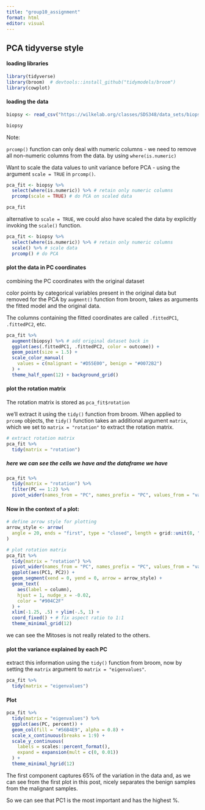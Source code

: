 ```yaml
---
title: "group10_assignment"
format: html
editor: visual
---
```


## PCA tidyverse style

#### loading libraries

```r
library(tidyverse)
library(broom)  # devtools::install_github("tidymodels/broom")
library(cowplot)
```

#### loading the data

```r
biopsy <- read_csv("https://wilkelab.org/classes/SDS348/data_sets/biopsy.csv")

```

```r
biopsy
```

Note:

`prcomp()` function can only deal with numeric columns - we need to remove all non-numeric columns from the data. by using `where(is.numeric)`

Want to scale the data values to unit variance before PCA - using the argument `scale = TRUE` in `prcomp()`.

```r
pca_fit <- biopsy %>% 
  select(where(is.numeric)) %>% # retain only numeric columns
  prcomp(scale = TRUE) # do PCA on scaled data
```

```r
pca_fit 
```

alternative to `scale = TRUE`, we could also have scaled the data by explicitly invoking the `scale()` function.

```r
pca_fit <- biopsy %>% 
  select(where(is.numeric)) %>% # retain only numeric columns
  scale() %>% # scale data
  prcomp() # do PCA
```

#### plot the data in PC coordinates

combining the PC coordinates with the original dataset

color points by categorical variables present in the original data but removed for the PCA by `augment()` function from broom, takes as arguments the fitted model and the original data.

The columns containing the fitted coordinates are called `.fittedPC1`, `.fittedPC2`, etc.

```r
pca_fit %>%
  augment(biopsy) %>% # add original dataset back in
  ggplot(aes(.fittedPC1, .fittedPC2, color = outcome)) + 
  geom_point(size = 1.5) +
  scale_color_manual(
    values = c(malignant = "#D55E00", benign = "#0072B2")
  ) +
  theme_half_open(12) + background_grid()
```

#### plot the rotation matrix

The rotation matrix is stored as `pca_fit$rotation`

we’ll extract it using the `tidy()` function from broom. When applied to `prcomp` objects, the `tidy()` function takes an additional argument `matrix`, which we set to `matrix = "rotation"` to extract the rotation matrix.

```r
# extract rotation matrix
pca_fit %>%
  tidy(matrix = "rotation")
```

##### here we can see the cells we have and the dataframe we have

```r
pca_fit %>%
  tidy(matrix = "rotation") %>%
  filter(PC == 1:2) %>%
  pivot_wider(names_from = "PC", names_prefix = "PC", values_from = "value")

```

#### Now in the context of a plot:

```r
# define arrow style for plotting
arrow_style <- arrow(
  angle = 20, ends = "first", type = "closed", length = grid::unit(8, "pt")
)

# plot rotation matrix
pca_fit %>%
  tidy(matrix = "rotation") %>%
  pivot_wider(names_from = "PC", names_prefix = "PC", values_from = "value") %>%
  ggplot(aes(PC1, PC2)) +
  geom_segment(xend = 0, yend = 0, arrow = arrow_style) +
  geom_text(
    aes(label = column),
    hjust = 1, nudge_x = -0.02, 
    color = "#904C2F"
  ) +
  xlim(-1.25, .5) + ylim(-.5, 1) +
  coord_fixed() + # fix aspect ratio to 1:1
  theme_minimal_grid(12)

```

we can see the Mitoses is not really related to the others.

#### plot the variance explained by each PC

extract this information using the `tidy()` function from broom, now by setting the `matrix` argument to `matrix = "eigenvalues"`.

```r
pca_fit %>%
  tidy(matrix = "eigenvalues")
```

#### Plot

```r
pca_fit %>%
  tidy(matrix = "eigenvalues") %>%
  ggplot(aes(PC, percent)) +
  geom_col(fill = "#56B4E9", alpha = 0.8) +
  scale_x_continuous(breaks = 1:9) +
  scale_y_continuous(
    labels = scales::percent_format(),
    expand = expansion(mult = c(0, 0.01))
  ) +
  theme_minimal_hgrid(12)

```

The first component captures 65% of the variation in the data and, as we can see from the first plot in this post, nicely separates the benign samples from the malignant samples.

So we can see that PC1 is the most important and has the highest %.
